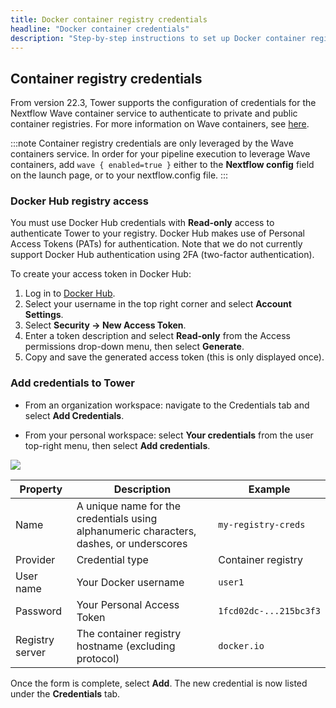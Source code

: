 ```yaml
---
title: Docker container registry credentials
headline: "Docker container credentials"
description: "Step-by-step instructions to set up Docker container registry credentials in Nextflow Tower."
---
```


## Container registry credentials

From version 22.3, Tower supports the configuration of credentials for the Nextflow Wave container service to authenticate to private and public container registries. For more information on Wave containers, see [here](https://www.nextflow.io/docs/latest/wave.html).

:::note
Container registry credentials are only leveraged by the Wave containers service. In order for your pipeline execution to leverage Wave containers, add `wave { enabled=true }` either to the **Nextflow config** field on the launch page, or to your nextflow.config file.
:::

### Docker Hub registry access

You must use Docker Hub credentials with **Read-only** access to authenticate Tower to your registry. Docker Hub makes use of Personal Access Tokens (PATs) for authentication. Note that we do not currently support Docker Hub authentication using 2FA (two-factor authentication).

To create your access token in Docker Hub:

1. Log in to [Docker Hub](https://hub.docker.com/).
2. Select your username in the top right corner and select **Account Settings**.
3. Select **Security -> New Access Token**.
4. Enter a token description and select **Read-only** from the Access permissions drop-down menu, then select **Generate**.
5. Copy and save the generated access token (this is only displayed once).

### Add credentials to Tower

- From an organization workspace: navigate to the Credentials tab and select **Add Credentials**.

- From your personal workspace: select **Your credentials** from the user top-right menu, then select **Add credentials**.

![](./_images/container_registry_credentials_blank.png)

| Property        | Description                                                                             | Example                |
| --------------- | --------------------------------------------------------------------------------------- | ---------------------- |
| Name            | A unique name for the credentials using alphanumeric characters, dashes, or underscores | `my-registry-creds`    |
| Provider        | Credential type                                                                         | Container registry     |
| User name       | Your Docker username                                                                    | `user1`                |
| Password        | Your Personal Access Token                                                              | `1fcd02dc-...215bc3f3` |
| Registry server | The container registry hostname (excluding protocol)                                    | `docker.io`            |

Once the form is complete, select **Add**. The new credential is now listed under the **Credentials** tab.
